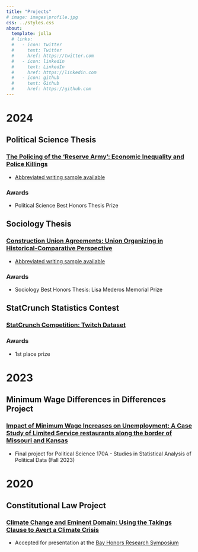 ```yaml
---
title: "Projects"
# image: images\profile.jpg
css: ../styles.css
about:
  template: jolla
  # links:
  #   - icon: twitter
  #     text: Twitter
  #     href: https://twitter.com
  #   - icon: linkedin
  #     text: LinkedIn
  #     href: https://linkedin.com
  #   - icon: github
  #     text: Github
  #     href: https://github.com
---
```


# 2024

## Political Science Thesis

### [The Policing of the ‘Reserve Army’: Economic Inequality and Police Killings](PolSciThesis.html){target="_blank"}
- [Abbreviated writing sample available](pdfs/ps_thesis_abbreviated.pdf)

### Awards
- Political Science Best Honors Thesis Prize

## Sociology Thesis

### [Construction Union Agreements: Union Organizing in Historical-Comparative Perspective](SocThesis.html){target="_blank"}
- [Abbreviated writing sample available](pdfs/soc_thesis_abbreviated.pdf)

### Awards
- Sociology Best Honors Thesis: Lisa Mederos Memorial Prize

## StatCrunch Statistics Contest

### [StatCrunch Competition: Twitch Dataset](StatCrunch.html){target="_blank"}

### Awards
- 1st place prize

# 2023

## Minimum Wage Differences in Differences Project
### [Impact of Minimum Wage Increases on Unemployment: A Case Study of Limited Service restaurants along the border of Missouri and Kansas](ps170project.html)

- Final project for Political Science 170A - Studies in Statistical Analysis of Political Data (Fall 2023)

# 2020

## Constitutional Law Project
### [Climate Change and Eminent Domain: Using the Takings Clause to Avert a Climate Crisis](https://thinkyou.bayhonors.org/wp-content/uploads/BHS_Papers/2020_Symposium/MatthewCarson_ClimateChangeandEminentDomain.pdf){target="_blank"}

- Accepted for presentation at the [Bay Honors Research Symposium](https://bayhonors.org/symposium/){target="_blank"}